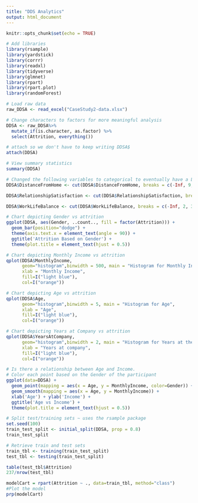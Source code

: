 ```yaml
---
title: "DDS Analytics"
output: html_document
---
```


```r
knitr::opts_chunk$set(echo = TRUE)
```

```r
# Add libraries
library(rsample)
library(yardstick)
library(corrr)
library(readxl)
library(tidyverse)
library(glmnet)
library(rpart)
library(rpart.plot)
library(randomForest)
```

```r
# Load raw data
raw_DDSA <- read_excel("CaseStudy2-data.xlsx")
```

```r
# Change characters to factors for more meaningful analysis
DDSA <- raw_DDSA%>%
  mutate_if(is.character, as.factor) %>%
  select(Attrition, everything())

# attach so we don't have to keep writing DDSA$
attach(DDSA)
```

```r
# View summary statistics
summary(DDSA)
```


```r
# Changed the following variables to categorical to eventually have a LifeSatisfaction variable
DDSA$DistanceFromHome <- cut(DDSA$DistanceFromHome, breaks = c(-Inf, 9, 21, Inf), labels=c("Poor", "Fair", "Good"))

DDSA$RelationshipSatisfaction <- cut(DDSA$RelationshipSatisfaction, breaks = c(-Inf, 2, 3, Inf), labels=c("Poor", "Fair", "Good"))

DDSA$WorkLifeBalance <- cut(DDSA$WorkLifeBalance, breaks = c(-Inf, 2, 3, Inf), labels=c("Poor", "Fair", "Good"))
```


```r
# Chart depicting Gender vs attrition
ggplot(DDSA, aes(Gender, ..count.., fill = factor(Attrition))) + 
  geom_bar(position="dodge") +
  theme(axis.text.x = element_text(angle = 90)) +
  ggtitle('Attrition Based on Gender') +
  theme(plot.title = element_text(hjust = 0.5))
```


```r
# Chart depicting Monthly Income vs attrition
qplot(DDSA$MonthlyIncome,
      geom="histogram",binwidth = 500, main = "Histogram for Monthly Income",
      xlab = "Monthly Income",
      fill=I("light blue"),
      col=I("orange"))

```

```r
# Chart depicting Age vs attrition
qplot(DDSA$Age,
      geom="histogram",binwidth = 5, main = "Histogram for Age",
      xlab = "Age",
      fill=I("light blue"),
      col=I("orange"))
```


```r
# Chart depicting Years at Company vs attrition
qplot(DDSA$YearsAtCompany,
      geom="histogram",binwidth = 2, main = "Histogram for Years at the company",
      xlab = "Years at company",
      fill=I("light blue"),
      col=I("orange"))

```


```r
# Is there a relationship between Age and Income. 
# Color each point based on the Gender of the participant
ggplot(data=DDSA) +
  geom_point(mapping = aes(x = Age, y = MonthlyIncome, color=Gender)) +
  geom_smooth(mapping = aes(x = Age, y = MonthlyIncome)) + 
  xlab('Age') + ylab('Income') +
  ggtitle('Age vs Income') +
  theme(plot.title = element_text(hjust = 0.5))
```


```r
# Split test/training sets ~ uses the rsample package
set.seed(100)
train_test_split <- initial_split(DDSA, prop = 0.8)
train_test_split

# Retrieve train and test sets
train_tbl <- training(train_test_split)
test_tbl <- testing(train_test_split)
```

```r
table(test_tbl$Attrition)
237/nrow(test_tbl)
```

```r
modelCart = rpart(Attrition ~ ., data=train_tbl, method="class")
#Plot the model
prp(modelCart)

```



